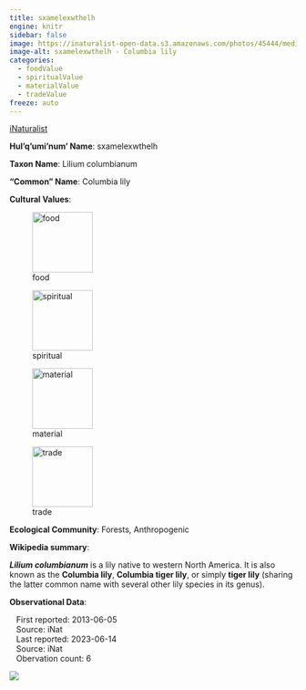 ```yaml
---
title: sxamelexwthelh
engine: knitr
sidebar: false
image: https://inaturalist-open-data.s3.amazonaws.com/photos/45444/medium.jpg
image-alt: sxamelexwthelh - Columbia lily
categories:
  - foodValue
  - spiritualValue
  - materialValue
  - tradeValue
freeze: auto
---
```


<div role="img" class="imerss-photo" style="background-image: url(https://inaturalist-open-data.s3.amazonaws.com/photos/45444/medium.jpg)" 
 alt="sxamelexwthelh - Columbia lily">
 <a href="https://www.inaturalist.org/taxa/77744" target="_blank" class="taxonDisplay-iNat-extern">iNaturalist<span class="external-link"></span></a>
</div>

**Hul'q'umi'num' Name**: sxamelexwthelh



**Taxon Name**: Lilium columbianum

**"Common" Name**: Columbia lily

**Cultural Values**:

:::{layout-nrow=1}
![food](/files/food.svg){width=106px}

![spiritual](/files/spiritual.svg){width=106px}

![material](/files/material.svg){width=106px}

![trade](/files/trade.svg){width=106px}
:::

**Ecological Community**: Forests, Anthropogenic

**Wikipedia summary**:
<p class="mw-empty-elt">
</p>

<p><i><b>Lilium columbianum</b></i> is a lily native to western North America. It is also known as the <b>Columbia lily</b>, <b>Columbia tiger lily</b>, or simply <b>tiger lily</b> (sharing the latter common name with several other lily species in its genus).

**Observational Data**:

|    First reported: 2013-06-05

|    Source: iNat

|    Last reported: 2023-06-14

|    Source: iNat

|    Obervation count: 6

![](community_dist.png)
